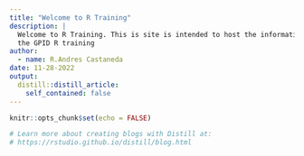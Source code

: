 ```yaml
---
title: "Welcome to R Training"
description: |
  Welcome to R Training. This is site is intended to host the information of 
  the GPID R training
author:
  - name: R.Andres Castaneda
date: 11-28-2022
output:
  distill::distill_article:
    self_contained: false
---
```


```r
knitr::opts_chunk$set(echo = FALSE)

# Learn more about creating blogs with Distill at:
# https://rstudio.github.io/distill/blog.html

```



